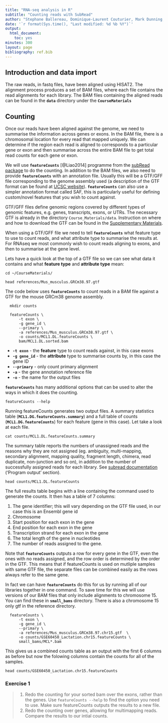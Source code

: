 ```yaml
---
title: "RNA-seq analysis in R"
subtitle: "Counting reads with SubRead"
author: "Stephane Ballereau, Dominique-Laurent Couturier, Mark Dunning, Abbi Edwards, Ashley Sawle"
date: '`r format(Sys.time(), "Last modified: %d %b %Y")`'
output:
  html_document:
    toc: yes
minutes: 300
layout: page
bibliography: ref.bib
---
```



## Introduction and data import

The raw reads, in fastq files, have been aligned using HISAT2. The alignment
process produces a set of BAM files, where each file contains the read
alignments for each library. The BAM files containing the aligned reads can be
found in the **`data`** directory under the **`CourseMaterials`** 

## Counting

Once our reads have been aligned against the genome, we need to summarise the
information across genes or exons. In the BAM file, there is a chromosomal
location for every read that mapped uniquely. We can determine if the region
each read is aligned to corresponds to a particular gene or exon and then
summarise across the entire BAM file to get total read counts for each gene or
exon. 

We will use **`featureCounts`** [@Liao2014] programme from the [subRead
package](http://subread.sourceforge.net/) to do the counting. In addition to
the BAM files, we also need to provide **`featureCounts`** with an annotation
file. Usually this will be a GTF/GFF file corresponding to the genome assembly
used (a description of the GTF  format  can  be  found  at  [UCSC
website](http://genome.ucsc.edu/FAQ/FAQformat.html#format4)).
**`featureCounts`** can also use a simpler annotation format called SAF, this
is particularly useful for defining custom/novel features that you wish to
count against.

GTF/GFF files define genomic regions covered by different types of genomic
features, e.g. genes, transcripts, exons, or UTRs. The necessary GTF is already
in the directory `Course_Materials/data`. Instruction on where and how to
download the GTF can be found in the [Supplementary
Materials](../Supplementary_Materials/S1_Getting_raw_reads_from_SRA.html).

When using a GTF/GFF file we need to tell **`featureCounts`** what feature type
to use to count reads, and what attribute type to summarise the results at. For
RNAseq we most commonly wish to count reads aligning to exons, and then to
summarise at the gene level. 

Lets have a quick look at the top of a GTF file so we can see what data it
contains and what **feature type** and **attribute type** mean:

```
cd ~/CourseMaterials/
  
head references/Mus_musculus.GRCm38.97.gtf
```

The code below uses **`featureCounts`** to count reads in a BAM file against a
GTF for the mouse GRCm38 genome assembly.

```
  mkdir counts

  featureCounts \
      -t exon \
      -g gene_id \
      --primary \
      -a references/Mus_musculus.GRCm38.97.gtf \
      -o counts/MCL1.DL.featureCounts \
      bam/MCL1.DL.sorted.bam
```
* **`-t exon`** - the **feature** type to count reads against, in this case
  exons
* **`-g gene_id`** - the **attribute** type to summarise counts by, in this
  case the gene ID
* **`--primary`** - only count primary alignment
* **`-a`** - the gene annotation reference file
* **`-o`** - the name for the output files

**`featureCounts`** has many additional options that can be used to alter the
ways in which it does the counting.

```
featureCounts --help
```

Running featureCounts generates two output files. A summary statistics table
(**`MCL1.DG.featureCounts.summary`**) and a full table of counts
(**`MCL1.DG.featureCounts`**) for each feature (gene in this case). Let take a
look at each file.

```
cat counts/MCL1.DL.featureCounts.summary
```

The summary table reports the numbers of unassigned reads and the reasons why
they are not assigned (eg. ambiguity, multi-mapping, secondary alignment,
mapping quality, fragment length, chimera, read duplicate, non-junction and so
on), in addition to the number of successfully assigned reads for each library.
See [subread
documentation](http://bioinf.wehi.edu.au/subread-package/SubreadUsersGuide.pdf)
('Program output' section).

```
head counts/MCL1.DL.featureCounts
```

The full results table begins with a line containing the command used to
generate the counts. It then has a table of 7 columns:  

1. The gene identifier; this will vary depending on the GTF file used, in our case
this is an Ensembl gene id  
2. Chromosome  
3. Start position for each exon in the gene  
4. End position for each exon in the gene  
5. Transcription strand for each exon in the gene  
6. The total length of the gene in nucleotides 
7. The number of reads assigned to the gene.   
   
Note that **`featureCounts`** outputs a row for every gene in the GTF, even the
ones with no reads assigned, and the row order is determined by the order in
the GTF.  This means that if featureCounts is used on mutliple samples with
same GTF file, the separate files can be combined easily as the rows always
refer to the same gene.

In fact we can have **`featureCounts`** do this for us by running all of our
libraries together in one command. To save time for this we will use versions
of our BAM files that only include alignments to chromosome 15. You can find
these in **`small_bams`** directory. There is also a chromosome 15 only gtf 
in the reference directory.

```
  featureCounts \
      -t exon \
      -g gene_id \
      --primary \
      -a references/Mus_musculus.GRCm38.97.chr15.gtf  \
      -o counts/GSE60450_Lactation.chr15.featureCounts \
      small_bams/MCL*.bam
```

This gives us a combined counts table as an output with the first 6 columns as
before but now the folowing columns contain the counts for all of the samples.

```
head counts/GSE60450_Lactation.chr15.featureCounts
```

### Exercise 1
>
> 1. Redo the counting for your sorted bam over the exons, rather than the
>    genes. Use `featureCounts --help` to find the option you need to use. Make
>    sure featureCounts outputs the results to a new file.
> 2. Redo the counting over genes, allowing for multimapping reads. Compare the
>    results to our intial counts.
>
